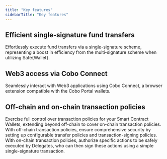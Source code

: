 ```yaml
---
title: "Key features"
sidebarTitle: "Key features"
---
```


## Efficient single-signature fund transfers
Effortlessly execute fund transfers via a single-signature scheme, representing a boost in efficiency from the multi-signature scheme when utilizing Safe&#123;Wallet&#125;.

## Web3 access via Cobo Connect
Seamlessly interact with Web3 applications using Cobo Connect, a browser extension compatible with the Cobo Portal wallets.

## Off-chain and on-chain transaction policies
Exercise full control over transaction policies for your Smart Contract Wallets, extending beyond off-chain to cover on-chain transaction policies. With off-chain transaction policies, ensure comprehensive security by setting up configurable transfer policies and transaction-signing policies. With on-chain transaction policies, authorize specific actions to be safely executed by Delegates, who can then sign these actions using a simple single-signature transaction.